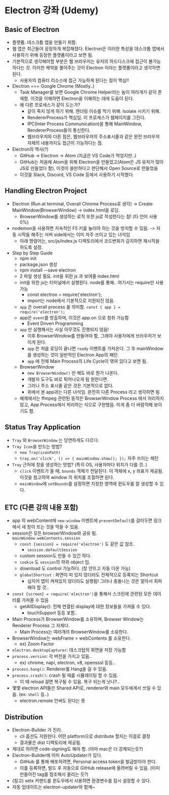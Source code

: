 
# Electron 강좌 (Udemy)

## Basic of Electron

- 플랫폼. 데스크톱 앱을 만들기 위함.
- 웹 앱은 최근들어 굉장하게 복잡해졌다. Electron은 이러한 특성을 데스크톱 앱에서 사용하기 위해 등장한 플랫폼이라고 보면 됨.
- 기본적으로 생각해야할 부분은 웹 브라우저는 유저의 하드디스크에 접근이 불가능하다는 것. 이러한 제약을 풀어주는 것이 Electron 이라는 플랫폼이라고 생각하면 된다.
  - 사용자의 컴퓨터 리소스에 접근 가능하게 된다는 점이 핵심!!
- Electron === Google Chrome (Mostly..)
  - Task Manager를 보면 Google Chrome Helper라는 놈이 여러개가 같이 존재함. 이것을 이해하면 Electron을 이해하는 데에 도움이 된다.
  - 왜 다른 프로세스가 같이 도는가?
    - 같이 죽지 않게 하기 위해. 랜더링 이슈를 막기 위해. Isolate 시키기 위해.
    - RendererProcess가 핵심임. 이 프로세스가 웹페이지를 그린다.
    - IPC(Inter Process Communication)을 통해 MainWindow, RendererProcess들이 통신한다.
    - 웹브라우저와 다른 점은, 웹브라우저의 주소표시줄과 같은 완전 브라우저 자체의 내용까지도 접근이 가능하다는 점.
- Electron의 역사(?)
  - GitHub -> Electron -> Atom (지금은 VS Code가 먹었지만..)
  - GitHub는 처음에 Atom을 위해 Electron을 만들었고(Atom은 JS 유저가 많아 JS로 만들었다 함), 이것이 쓸만하다고 판단해서 Open Source로 만들었음
  - 이것을 Slack, Discord, VS Code 등에서 사용하기 시작했다.

## Handling Electron Project

- Electron (Run at terminal, Overall Chrome Process로 생각) -> Create MainWindow(BrowserWindow) -> index.html을 로딩.
  - BrowserWindow를 생성하는 로직 또한 js로 작성한다는 점! (타 언어 사용 0%)
- nodemon을 사용하면 지속적인 F5 키를 눌러야 하는 것을 방지할 수 있음.  -> 자동 시작을 해주는 서버 side에서는 이미 자주 쓰이고 있는 녀석임
  - 아래 명령어는, src/js/index.js 디렉토리에서 코드변화가 감지하면 재시작을 하도록 설정.
- Step by Step Guide
  - npm init
  - package.json 생성
  - npm install --save electron
  - 2 파일 생성 필요. init을 위한 js 과 보여줄 index.html
  - init을 위한 js는 터미널에서 실행된다. node를 통해.. 여기서는 require만 사용 가능
    - const electron = require('electron');
    - import는 node에서 기본적으로 지원되진 않음.
  - `app` 은 overall process 를 의미함. `const { app } = require('electron');`
  - app은 `event`를 방출하며, 이것은 app.on 으로 청취 가능함
    - Event Driven Programming
  - `app` 만 실행해서는 사실 아무것도 진행되지 않음!
    - 이후 BrowserWindow를 만들어야 함, 그래야 사용자에게 브라우저가 보이게 된다.
    - `app` 은 처음 로딩이 끝나면 `ready` 이벤트를 가져온다. 그 후 mainWindow를 생성하는 것이 일반적인 Electron App의 패턴.
    - `app` 에 전체 Main Process의 Life Cycle이 엮여 있다고 보면 됨.
  - BrowserWindow
    - `new BrowserWindow()` 만 해도 바로 뭔가 나온다.
    - 개발자 도구도 바로 튀어나오게 됨 원한다면.
    - 그러나 주소 표시줄 같은 것은 기본적으로 없다.
    - 위에서 본 app과는 다른 녀석임. 완전히 다른 Process 라고 생각하면 됨
  - 예제에서는 ffmpeg 관련된 동작은 BrowserWindow Process 에서 처리하지 않고, App Process에서 처리하는 식으로 구현했음. 이게 좀 더 바람직해 보이기도 함.

## Status Tray Application

- `Tray` 와 `BrowserWindow` 는 당연하게도 다르다.
- `Tray Icon`을 만드는 방법?
  - `new Tray(iconPath)`
  - `tray.on('click', () => { mainWindow.show(); });` 자주 쓰이는 패턴
- `Tray` 근처에 창을 생성하는 방법? (특히 OS, 사용자마다 위치가 다를 것..)
  - `click` 이벤트가 올 때, `bounds` 객체가 전달된다. 이 객체에 x, y 좌표가 제공됨. 이것을 참고하여 window 의 위치를 조절하면 된다.
  - `mainWindow`에 `setBounds`를 설정하면 지정한 영역에 윈도우를 잘 생성할 수 있다.
  
## ETC (다른 강의 내용 포함)

- app 의 webContent에 `new-window` 이벤트에 `preventDefault`를 걸어두면 링크에서 새 창이 뜨는 것을 막을 수 있음.
- session은 모든 browserWindow와 공유 됨. `mainWindow.webContents.session`
  - `const {session} = require('electron')` 도 같은 값 참조.
    - `session.defaultSession`
  - custom session도 만들 수 있긴 하다.
  - `cookie` 도 `session`의 하위 object 임.
  - download 도 control 가능하다. (창 안뜨고 자동 다운 가능)
  - `globalShortcut` : 화면이 떠 있지 않더라도 전체적으로 등록되는 Shortcut
    - 심지어 앱이 켜져있지 않더라도 실행됨! 그러나 충돌나는 것은 알아서 회피해야 할 것..
- `const {screen} = require('electron')`을 통해서 스크린에 관련된 모든 데이터를 가져올 수 있음
  - getAllDisplay(): 전체 연결된 display에 대한 정보들을 가져올 수 있다.
    - touchSupport 등등 포함..
- Main Process가 BrowserWindow를 소유하며, Browser Window는 Renderer Process 그 자체다.
  - Main Process는 여러개의 BrowserWindow를 소유한다.
- BrowserWindow는 webFrame > webContents 를 소유한다.
  - ex) Zoom Factor
- `electron.desktopCapturer`: 데스크탑의 화면을 저장 가능함
- `process.version`: 각 버전을 가지고 있음..
  - ex) chrome, napi, electron, v8, opensssl 등등..
- `process.hang()`: Renderer를 Hang을 걸 수 있음.
- `process.crash()`: crash 될 때를 시뮬레이팅 할 수 있음.
  - 이 때 reload 걸면 복구될 수 있음. 복구 되는게 낫나?..
- 몇몇 electron API들은 Shared API로, renderer와 main 모두에게서 쓰일 수 있음. (ex: `shell` 등..)
  - electron.remote 안써도 된다는 뜻

## Distribution

- Electron-Builder 가 진리.
  - cli 옵션도 지원한다. 어떤 platform으로 distribute 할지는 이걸로 결정
  - 결과물은 dist 디렉토리에 제공됨.
- 제대로 하려면 code-signing도 해야 함. (아마 mac은 더 강제되는듯?)
- Electron-Builder에 이미 AutoUpdater가 있다.
  - GitHub 를 통해 배포하려면, Personal access token을 발급받아야 한다.
  - 이를 등록하면, 빌드 후 자동으로 GitHub release에 올려버릴 수 있음. (이미 만들어진 tag를 참조해서 올리는 듯?)
- (참고) setx 커맨드를 윈도우에서 사용하면 환경변수를 잠시 설정할 수 있다.
- 자동 업데이트는 electron-updater와 함께~

<TagList />
<Comment />